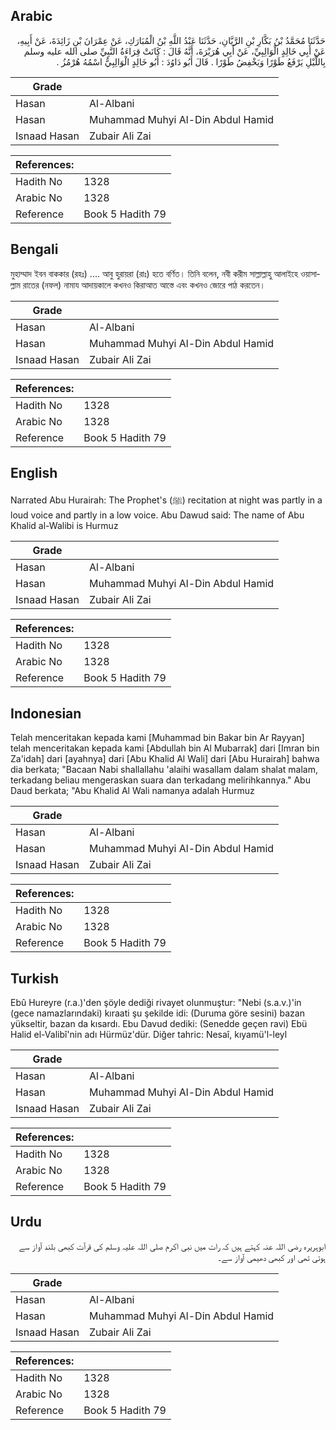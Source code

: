 ## Arabic


<div dir="rtl" lang="ar" style={{fontSize:'larger',backgroundColor:'#f8f9fa',padding:20}}>
حَدَّثَنَا مُحَمَّدُ بْنُ بَكَّارِ بْنِ الرَّيَّانِ، حَدَّثَنَا عَبْدُ اللَّهِ بْنُ الْمُبَارَكِ، عَنْ عِمْرَانَ بْنِ زَائِدَةَ، عَنْ أَبِيهِ، عَنْ أَبِي خَالِدٍ الْوَالِبِيِّ، عَنْ أَبِي هُرَيْرَةَ، أَنَّهُ قَالَ ‏:‏ كَانَتْ قِرَاءَةُ النَّبِيِّ صلى الله عليه وسلم بِاللَّيْلِ يَرْفَعُ طَوْرًا وَيَخْفِضُ طَوْرًا ‏.‏ قَالَ أَبُو دَاوُدَ ‏:‏ أَبُو خَالِدٍ الْوَالِبِيُّ اسْمُهُ هُرْمُزُ ‏.‏
</div>
<div style={{backgroundColor:'#f8f9fa',padding:20, marginBottom: 10}}><table> <thead> <tr> <th>Grade</th> <th></th> </tr> </thead> <tbody> <tr><td>Hasan</td><td>Al-Albani</td></tr><tr><td>Hasan</td><td>Muhammad Muhyi Al-Din Abdul Hamid</td></tr><tr><td>Isnaad Hasan</td><td>Zubair Ali Zai</td></tr></tbody></table><table> <thead> <tr> <th>References:</th> <th></th> </tr> </thead> <tbody><tr><td>Hadith No</td><td>1328</td></tr><tr><td>Arabic No</td><td>1328</td></tr><tr><td>Reference</td><td>Book 5 Hadith 79</td></tr></tbody></table></div>

## Bengali


<div dir="ltr" lang="bn" style={{fontSize:'larger',backgroundColor:'#f8f9fa',padding:20}}>
মুহাম্মাদ ইবন বাককার (রহঃ) .... আবু হুরায়রা (রাঃ) হতে বর্ণিত। তিনি বলেন, নবী করীম সাল্লাল্লাহু আলাইহে ওয়াসাল্লাম রাতের (নফল) নামায আদায়কালে কখনও কিরাআত আস্তে এবং কখনও জোরে পাঠ করতেন।
</div>
<div style={{backgroundColor:'#f8f9fa',padding:20, marginBottom: 10}}><table> <thead> <tr> <th>Grade</th> <th></th> </tr> </thead> <tbody> <tr><td>Hasan</td><td>Al-Albani</td></tr><tr><td>Hasan</td><td>Muhammad Muhyi Al-Din Abdul Hamid</td></tr><tr><td>Isnaad Hasan</td><td>Zubair Ali Zai</td></tr></tbody></table><table> <thead> <tr> <th>References:</th> <th></th> </tr> </thead> <tbody><tr><td>Hadith No</td><td>1328</td></tr><tr><td>Arabic No</td><td>1328</td></tr><tr><td>Reference</td><td>Book 5 Hadith 79</td></tr></tbody></table></div>

## English


<div dir="ltr" lang="en" style={{fontSize:'larger',backgroundColor:'#f8f9fa',padding:20}}>
Narrated Abu Hurairah: The Prophet's (ﷺ) recitation at night was partly in a loud voice and partly in a low voice. Abu Dawud said: The name of Abu Khalid al-Walibi is Hurmuz
</div>
<div style={{backgroundColor:'#f8f9fa',padding:20, marginBottom: 10}}><table> <thead> <tr> <th>Grade</th> <th></th> </tr> </thead> <tbody> <tr><td>Hasan</td><td>Al-Albani</td></tr><tr><td>Hasan</td><td>Muhammad Muhyi Al-Din Abdul Hamid</td></tr><tr><td>Isnaad Hasan</td><td>Zubair Ali Zai</td></tr></tbody></table><table> <thead> <tr> <th>References:</th> <th></th> </tr> </thead> <tbody><tr><td>Hadith No</td><td>1328</td></tr><tr><td>Arabic No</td><td>1328</td></tr><tr><td>Reference</td><td>Book 5 Hadith 79</td></tr></tbody></table></div>

## Indonesian


<div dir="ltr" lang="id" style={{fontSize:'larger',backgroundColor:'#f8f9fa',padding:20}}>
Telah menceritakan kepada kami [Muhammad bin Bakar bin Ar Rayyan] telah menceritakan kepada kami [Abdullah bin Al Mubarrak] dari [Imran bin Za'idah] dari [ayahnya] dari [Abu Khalid Al Wali] dari [Abu Hurairah] bahwa dia berkata; "Bacaan Nabi shallallahu 'alaihi wasallam dalam shalat malam, terkadang beliau mengeraskan suara dan terkadang melirihkannya." Abu Daud berkata; "Abu Khalid Al Wali namanya adalah Hurmuz
</div>
<div style={{backgroundColor:'#f8f9fa',padding:20, marginBottom: 10}}><table> <thead> <tr> <th>Grade</th> <th></th> </tr> </thead> <tbody> <tr><td>Hasan</td><td>Al-Albani</td></tr><tr><td>Hasan</td><td>Muhammad Muhyi Al-Din Abdul Hamid</td></tr><tr><td>Isnaad Hasan</td><td>Zubair Ali Zai</td></tr></tbody></table><table> <thead> <tr> <th>References:</th> <th></th> </tr> </thead> <tbody><tr><td>Hadith No</td><td>1328</td></tr><tr><td>Arabic No</td><td>1328</td></tr><tr><td>Reference</td><td>Book 5 Hadith 79</td></tr></tbody></table></div>

## Turkish


<div dir="ltr" lang="tr" style={{fontSize:'larger',backgroundColor:'#f8f9fa',padding:20}}>
Ebû Hureyre (r.a.)'den şöyle dediği rivayet olunmuştur: "Nebi (s.a.v.)'in (gece namazlarındaki) kıraati şu şekilde idi: (Duruma göre sesini) bazan yükseltir, bazan da kısardı. Ebu Davud dediki: (Senedde geçen ravi) Ebü Halid el-Valibî'nin adı Hürmüz'dür. Diğer tahric: Nesaî, kıyamü'l-leyl
</div>
<div style={{backgroundColor:'#f8f9fa',padding:20, marginBottom: 10}}><table> <thead> <tr> <th>Grade</th> <th></th> </tr> </thead> <tbody> <tr><td>Hasan</td><td>Al-Albani</td></tr><tr><td>Hasan</td><td>Muhammad Muhyi Al-Din Abdul Hamid</td></tr><tr><td>Isnaad Hasan</td><td>Zubair Ali Zai</td></tr></tbody></table><table> <thead> <tr> <th>References:</th> <th></th> </tr> </thead> <tbody><tr><td>Hadith No</td><td>1328</td></tr><tr><td>Arabic No</td><td>1328</td></tr><tr><td>Reference</td><td>Book 5 Hadith 79</td></tr></tbody></table></div>

## Urdu


<div dir="rtl" lang="ur" style={{fontSize:'larger',backgroundColor:'#f8f9fa',padding:20}}>
ابوہریرہ رضی اللہ عنہ کہتے ہیں کہ رات میں نبی اکرم صلی اللہ علیہ وسلم کی قرآت کبھی بلند آواز سے ہوتی تھی اور کبھی دھیمی آواز سے۔
</div>
<div style={{backgroundColor:'#f8f9fa',padding:20, marginBottom: 10}}><table> <thead> <tr> <th>Grade</th> <th></th> </tr> </thead> <tbody> <tr><td>Hasan</td><td>Al-Albani</td></tr><tr><td>Hasan</td><td>Muhammad Muhyi Al-Din Abdul Hamid</td></tr><tr><td>Isnaad Hasan</td><td>Zubair Ali Zai</td></tr></tbody></table><table> <thead> <tr> <th>References:</th> <th></th> </tr> </thead> <tbody><tr><td>Hadith No</td><td>1328</td></tr><tr><td>Arabic No</td><td>1328</td></tr><tr><td>Reference</td><td>Book 5 Hadith 79</td></tr></tbody></table></div>